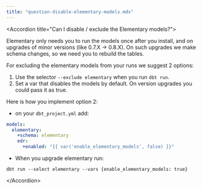 ```yaml
---
title: "question-disable-elementary-models.mdx"
---
```


&lt;Accordion title="Can I disable / exclude the Elementary models?"&gt;

Elementary only needs you to run the models once after you install, and on upgrades of minor versions (like 0.7.X -&gt; 0.8.X).
On such upgrades we make schema changes, so we need you to rebuild the tables.

For excluding the elementary models from your runs we suggest 2 options:

1. Use the selector `--exclude elementary` when you run `dbt run`.
2. Set a var that disables the models by default. On version upgrades you could pass it as true.

Here is how you implement option 2:

- on your `dbt_project.yml` add:

```yaml dbt_project.yml
models:
  elementary:
    +schema: elementary
    edr:
      +enabled: "{{ var('enable_elementary_models', false) }}"
```

- When you upgrade elementary run:

```shell
dbt run --select elementary --vars {enable_elementary_models: true}
```

&lt;/Accordion&gt;
